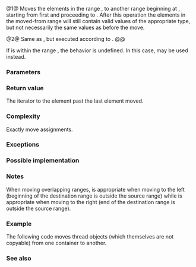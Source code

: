 {{cpp/title|move}}
{{cpp/algorithm/navbar}}
{{dcl begin}}
{{dcl header|algorithm}}
{{dcl|num=1|since=c++11|notes={{mark constexpr since c++20}}|
template&lt; class InputIt, class OutputIt &gt;
OutputIt move( InputIt first, InputIt last,
               OutputIt d_first );
}}
{{dcl|num=2|since=c++17|
template&lt; class ExecutionPolicy, class ForwardIt1, class ForwardIt2 &gt;
ForwardIt2 move( ExecutionPolicy&amp;&amp; policy,
                 ForwardIt1 first, ForwardIt1 last,
                 ForwardIt2 d_first );
}}
{{dcl end}}

@1@ Moves the elements in the range {{range|first|last}}, to another range beginning at {{c|d_first}}, starting from first and proceeding to {{c|last}}. After this operation the elements in the moved-from range will still contain valid values of the appropriate type, but not necessarily the same values as before the move.

@2@ Same as {{v|1}}, but executed according to {{c|policy}}.
@@ {{cpp/algorithm/parallel overload precondition}}

If {{c|d_first}} is within the range {{range|first|last}}, the behavior is undefined. In this case, {{lc|std::move_backward}} may be used instead.

===Parameters===
{{par begin}}
{{par|first, last|the range of elements to move}}
{{par|d_first|the beginning of the destination range}}
{{par exec pol}}
{{par hreq}}
{{par req named|InputIt|InputIterator}}
{{par req named|OutputIt|OutputIterator}}
{{par req named|ForwardIt1, ForwardIt2|ForwardIterator}}
{{par end}}

===Return value===
The iterator to the element past the last element moved.

===Complexity===
Exactly {{c|std::distance(first, last)}} move assignments.

===Exceptions===
{{cpp/algorithm/parallel exceptions reporting behavior|singular=yes}}

===Possible implementation===
{{eq fun|1=
template&lt;class InputIt, class OutputIt&gt;
OutputIt move(InputIt first, InputIt last, OutputIt d_first)
{
    for (; first != last; ++d_first, ++first)
        *d_first = std::move(*first);
    
    return d_first;
}
}}

===Notes===
When moving overlapping ranges, {{tt|std::move}} is appropriate when moving to the left (beginning of the destination range is outside the source range) while {{lc|std::move_backward}} is appropriate when moving to the right (end of the destination range is outside the source range).

===Example===
The following code moves thread objects (which themselves are not copyable) from one container to another.

{{example
|code=
#include &lt;algorithm&gt;
#include &lt;chrono&gt;
#include &lt;iostream&gt;
#include &lt;iterator&gt;
#include &lt;list&gt;
#include &lt;thread&gt;
#include &lt;vector&gt;

void f(int n)
{
    std::this_thread::sleep_for(std::chrono::seconds(n));
    std::cout &lt;&lt; "thread " &lt;&lt; n &lt;&lt; " ended" &lt;&lt; std::endl;
}

int main()
{
    std::vector&lt;std::jthread&gt; v;
    v.emplace_back(f, 1);
    v.emplace_back(f, 2);
    v.emplace_back(f, 3);
    std::list&lt;std::jthread&gt; l;
    
    // copy() would not compile, because std::jthread is noncopyable
    std::move(v.begin(), v.end(), std::back_inserter(l));
}
|output=
thread 1 ended
thread 2 ended
thread 3 ended
}}

===See also===
{{dsc begin}}
{{dsc inc|cpp/algorithm/dsc move_backward}}
{{dsc inc|cpp/utility/dsc move}}
{{dsc inc|cpp/algorithm/ranges/dsc move}}
{{dsc end}}

{{langlinks|de|es|fr|it|ja|pt|ru|zh}}